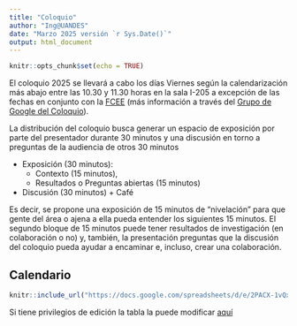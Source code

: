 ```yaml
---
title: "Coloquio"
author: "Ing@UANDES"
date: "Marzo 2025 versión `r Sys.Date()`"
output: html_document
---
```


```r
knitr::opts_chunk$set(echo = TRUE)
```

El coloquio 2025 se llevará a cabo los días Viernes según la calendarización más abajo entre las 10.30 y 11.30 horas en la sala I-205 a excepción de las fechas en conjunto con la [FCEE](https://www.uandes.cl/facultad-de-ciencias-economicas-y-empresariales/) (más información a través del [Grupo de Google del Coloquio](#0)).

La distribución del coloquio busca generar un espacio de exposición por parte del presentador durante 30 minutos y una discusión en torno a preguntas de la audiencia de otros 30 minutos

-   Exposición (30 minutos):
    -   Contexto (15 minutos),
    -   Resultados o Preguntas abiertas (15 minutos)
-   Discusión (30 minutos) + Café

Es decir, se propone una exposición de 15 minutos de "nivelación" para que gente del área o ajena a ella pueda entender los siguientes 15 minutos. El segundo bloque de 15 minutos puede tener resultados de investigación (en colaboración o no) y, también, la presentación preguntas que la discusión del coloquio pueda ayudar a encaminar e, incluso, crear una colaboración.

## Calendario

```r
knitr::include_url("https://docs.google.com/spreadsheets/d/e/2PACX-1vQxLuNTt5Gc0-X-tDFeHx7F4pyk0XvaqQms8LKhNO166aPNdGy121g6WzTEWx1kwMYqZFBHrTS_3zs9/pubhtml?gid=0&amp;single=true&amp;widget=true&amp;headers=false&amp;range=C1:I44")
```

<!-- <iframe style="width: 100%; height: 600px; border: none;" src="https://docs.google.com/spreadsheets/d/e/2PACX-1vQxLuNTt5Gc0-X-tDFeHx7F4pyk0XvaqQms8LKhNO166aPNdGy121g6WzTEWx1kwMYqZFBHrTS_3zs9/pubhtml?gid=0&amp;single=true&amp;widget=true&amp;headers=false&amp;range=C1:I44" width="640" height="480"></iframe> -->

Si tiene privilegios de edición la tabla la puede modificar [aquí](https://docs.google.com/spreadsheets/d/1xaXzWHzmCZqnTsHKeT0qhxaYFKL4I5B6mEdxOUst1cE/edit?usp=sharing)

<!-- <iframe src="https://docs.google.com/spreadsheets/d/e/2PACX-1vQxLuNTt5Gc0-X-tDFeHx7F4pyk0XvaqQms8LKhNO166aPNdGy121g6WzTEWx1kwMYqZFBHrTS_3zs9/pubhtml?gid=0&amp;single=true&amp;widget=true&amp;headers=false"></iframe> -->
